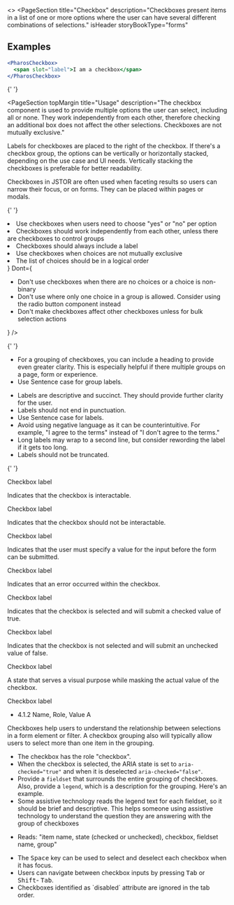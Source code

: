 
<>
  <PageSection
    title="Checkbox"
    description="Checkboxes present items in a list of one or more options where the user can have several different combinations of selections."
    isHeader
    storyBookType="forms"
  ></PageSection>

## Examples

```jsx live
<PharosCheckbox>
  <span slot="label">I am a checkbox</span>
</PharosCheckbox>
```

{' '}

<PageSection
  topMargin
  title="Usage"
  description="The checkbox component is used to provide multiple options the user can select, including all or none. They work independently from each other, therefore checking an additional box does not affect the other selections. Checkboxes are not mutually exclusive."
>
  <PageSection title="Alignment" subSectionLevel={1}>
    <p>
      Labels for checkboxes are placed to the right of the checkbox. If there's a checkbox group,
      the options can be vertically or horizontally stacked, depending on the use case and UI needs.
      Vertically stacking the checkboxes is preferable for better readability.
    </p>
  </PageSection>
  <PageSection title="Placement" subSectionLevel={1}>
    <p>
      Checkboxes in JSTOR are often used when faceting results so users can narrow their focus, or
      on forms. They can be placed within pages or modals.
    </p>
  </PageSection>
</PageSection>

{' '}

<PageSection title="Best practices">
  <BestPractices
    Do={
      <ul>
        <li>Use checkboxes when users need to choose "yes" or "no" per option</li>
        <li>
          Checkboxes should work independently from each other, unless there are checkboxes to
          control groups
        </li>
        <li>Checkboxes should always include a label</li>
        <li>Use checkboxes when choices are not mutually exclusive</li>
        <li>The list of choices should be in a logical order</li>
      </ul>
    }
    Dont={
      <ul>
        <li>Don't use checkboxes when there are no choices or a choice is non-binary</li>
        <li>
          Don't use where only one choice in a group is allowed. Consider using the radio button
          component instead
        </li>
        <li>Don't make checkboxes affect other checkboxes unless for bulk selection actions</li>
      </ul>
    }
  />
</PageSection>

{' '}

<PageSection title="Content guidelines">
  <PageSection title="Group labels (optional)" subSectionLevel={1}>
    <ul>
      <li>
        For a grouping of checkboxes, you can include a heading to provide even greater clarity.
        This is especially helpful if there multiple groups on a page, form or experience.
      </li>
      <li>Use Sentence case for group labels.</li>
    </ul>
  </PageSection>
  <PageSection title="Labels" subSectionLevel={1}>
    <ul>
      <li>
        Labels are descriptive and succinct. They should provide further clarity for the user.
      </li>
      <li>Labels should not end in punctuation.</li>
      <li>Use Sentence case for labels.</li>
      <li>
        Avoid using negative language as it can be counterintuitive. For example, "I agree to the
        terms" instead of "I don't agree to the terms."
      </li>
      <li>
        Long labels may wrap to a second line, but consider rewording the label if it gets too long.
      </li>
      <li>Labels should not be truncated.</li>
    </ul>
  </PageSection>
</PageSection>

{' '}

<PageSection title="Variants">
  <PageSection
    title="isOnBackground"
    subSectionLevel={1}
    description="In cases where the background containing the checkbox will be a dark color or, in cases where the theme of the page/component would be dark, use the isOnBackground variant checkbox."
  >
    <div
      style={{
        background: 'var(--pharos-color-marble-gray-10)',
        padding: 'var(--pharos-spacing-1-x)',
      }}
    >
      <Canvas>
        <PharosCheckbox isOnBackground>
          <span slot="label">Checkbox label</span>
        </PharosCheckbox>
      </Canvas>
    </div>
  </PageSection>
</PageSection>
<PageSection title="States">
  <PageSection title="Default" subSectionLevel={1}>
    <p>Indicates that the checkbox is interactable.</p>
    <Canvas>
      <PharosCheckbox>
        <span slot="label">Checkbox label</span>
      </PharosCheckbox>
    </Canvas>
  </PageSection>
  <PageSection title="Disabled" subSectionLevel={1}>
    <p>Indicates that the checkbox should not be interactable.</p>
    <Canvas>
      <PharosCheckbox disabled>
        <span slot="label">Checkbox label</span>
      </PharosCheckbox>
    </Canvas>
  </PageSection>
  <PageSection title="Required" subSectionLevel={1}>
    <p>
      Indicates that the user must specify a value for the input before the form can be submitted.
    </p>
    <Canvas>
      <PharosCheckbox required>
        <span slot="label">Checkbox label</span>
      </PharosCheckbox>
    </Canvas>
  </PageSection>
  <PageSection title="Error" subSectionLevel={1}>
    <p>Indicates that an error occurred within the checkbox.</p>
    <Canvas>
      <PharosCheckbox
        required
        invalidated
        message="This field is required, please make a selection."
      >
        <span slot="label">Checkbox label</span>
      </PharosCheckbox>
    </Canvas>
  </PageSection>
  <PageSection title="Checked" subSectionLevel={1}>
    <p>Indicates that the checkbox is selected and will submit a checked value of true.</p>
    <Canvas>
      <PharosCheckbox checked>
        <span slot="label">Checkbox label</span>
      </PharosCheckbox>
    </Canvas>
  </PageSection>
  <PageSection title="Unchecked" subSectionLevel={1}>
    <p>Indicates that the checkbox is not selected and will submit an unchecked value of false.</p>
    <Canvas>
      <PharosCheckbox>
        <span slot="label">Checkbox label</span>
      </PharosCheckbox>
    </Canvas>
  </PageSection>
  <PageSection title="Indeterminate" subSectionLevel={1}>
    <p>A state that serves a visual purpose while masking the actual value of the checkbox.</p>
    <Canvas>
      <PharosCheckbox indeterminate checked>
        <span slot="label">Checkbox label</span>
      </PharosCheckbox>
    </Canvas>
  </PageSection>
</PageSection>

  <PageSection title="Accessibility">
    <PageSection subSectionLevel={1} title="Relevant WCAG guidelines">
      <ul>
        <li>
          <PharosLink href="https://www.w3.org/WAI/WCAG21/Understanding/name-role-value">
            4.1.2 Name, Role, Value A
          </PharosLink>
        </li>
      </ul>
    </PageSection>
    <PageSection subSectionLevel={1} title="Importance">
      Checkboxes help users to understand the relationship between selections in a form element or
      filter. A checkbox grouping also will typically allow users to select more than one item in the
      grouping.
    </PageSection>
    <PageSection subSectionLevel={1} title="Code expectations">
      <ul>
        <li> The checkbox has the role "checkbox". </li>
        <li>
          When the checkbox is selected, the ARIA state is set to <code>aria-checked="true"</code> and
          when it is deselected <code>aria-checked="false"</code>.
        </li>
        <li>
          Provide a <code>fieldset</code> that surrounds the entire grouping of checkboxes. Also,
          provide a <code>legend</code>, which is a description for the grouping.
          <PharosLink
            href="https://www.w3.org/WAI/tutorials/forms/grouping/#checkboxes"
            target="_blank"
          >
            Here's an example.
          </PharosLink>
        </li>
        <li>
          Some assistive technology reads the legend text for each fieldset, so it should be brief and
          descriptive. This helps someone using assistive technology to understand the question they
          are answering with the group of checkboxes
        </li>
      </ul>
    </PageSection>
    <PageSection subSectionLevel={1} title="Expected actions">
      <PageSection subSectionLevel={2} title="Screen reader">
        <ul>
          <li>Reads: "item name, state (checked or unchecked), checkbox, fieldset name, group" </li>
        </ul>
      </PageSection>
      <PageSection subSectionLevel={2} title="Keyboard">
        <ul>
          <li>
            The <kbd>Space</kbd> key can be used to select and deselect each checkbox when it has
            focus.
          </li>
          <li>
            Users can navigate between checkbox inputs by pressing <kbd>Tab</kbd> or <kbd>Shift</kbd>-
            <kbd>Tab</kbd>.
          </li>
          <li>Checkboxes identified as `disabled` attribute are ignored in the tab order.</li>
        </ul>
      </PageSection>
    </PageSection>
  </PageSection>
</>

